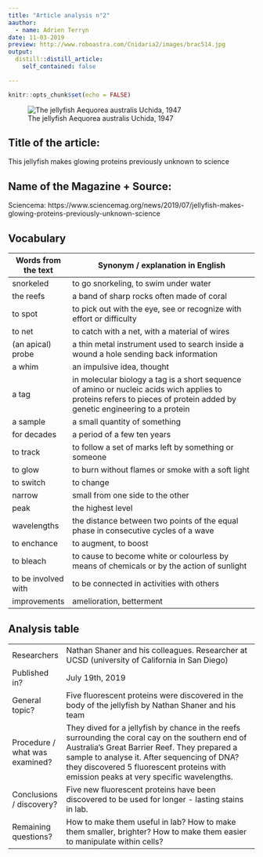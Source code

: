 ```yaml
---
title: "Article analysis n°2"
aauthor: 
  - name: Adrien Terryn
date: 11-03-2019
preview: http://www.roboastra.com/Cnidaria2/images/brac514.jpg
output: 
  distill::distill_article:
    self_contained: false

---
```


```r
knitr::opts_chunk$set(echo = FALSE)
```

![The jellyfish Aequorea australis Uchida, 1947](http://www.roboastra.com/Cnidaria2/images/brac514.jpg)

## Title of the article:

This jellyfish makes glowing proteins previously unknown to science

## Name of the Magazine + Source:

Sciencema: https://www.sciencemag.org/news/2019/07/jellyfish-makes-glowing-proteins-previously-unknown-science

## Vocabulary

| Words from the text | Synonym / explanation in English                                                                                                                                        |
| ------------------- | ----------------------------------------------------------------------------------------------------------------------------------------------------------------------- |
| snorkeled           | to go snorkeling, to swim under water                                                                                                                                   |
| the reefs           | a band of sharp rocks often made of coral                                                                                                                               |
| to spot             | to pick out with the eye, see or recognize with effort or difficulty                                                                                                    |
| to net              | to catch with a net, with a material of wires                                                                                                                           |
| (an apical) probe   | a thin metal instrument used to search inside a wound a hole sending back information                                                                                   |
| a whim              | an impulsive idea, thought                                                                                                                                              |
| a tag               | in molecular biology a tag is a short sequence of amino or nucleic acids wich applies to proteins refers to pieces of protein added by genetic engineering to a protein |
| a sample            | a small quantity of something                                                                                                                                           |
| for decades         | a period of a few ten years                                                                                                                                             |
| to track            | to follow a set of marks left by something or someone                                                                                                                   |
| to glow             | to burn without flames or smoke with a soft light                                                                                                                       |
| to switch           | to change                                                                                                                                                               |
| narrow              | small from one side to the other                                                                                                                                        |
| peak                | the highest level                                                                                                                                                       |
| wavelengths         | the distance between two points of the equal phase in consecutive cycles of a wave                                                                                      |
| to enchance         | to augment, to boost                                                                                                                                                    |
| to bleach           | to cause to become white or colourless by means of chemicals or by the action of sunlight                                                                               |
| to be involved with | to be connected in activities with others                                                                                                                               |
| improvements        | amelioration, betterment                                                                                                                                                |

## Analysis table 

|                                |                                                                                                                                                                                                                                                                                            |
| ------------------------------ | ------------------------------------------------------------------------------------------------------------------------------------------------------------------------------------------------------------------------------------------------------------------------------------------ |
| Researchers                    | Nathan Shaner and his colleagues. Researcher at UCSD (university of California in San Diego)                                                                                                                                                                                               |
| Published in?                  | July 19th, 2019                                                                                                                                                                                                                                                                            |
| General topic?                 | Five fluorescent proteins were discovered in the body of the jellyfish by Nathan Shaner and his team                                                                                                                                                                                       |
| Procedure / what was examined? | They dived for a jellyfish by chance in the reefs surrounding the coral cay on the southern end of Australia's Great Barrier Reef. They prepared a sample to analyse it. After sequencing of DNA? they discovered 5 fluorescent proteins with emission peaks at very specific wavelengths. |
| Conclusions / discovery?       | Five new fluorescent proteins have been discovered to be used for longer - lasting stains in lab.                                                                                                                                                                                          |
| Remaining questions?           | How to make them useful in lab? How to make them smaller, brighter? How to make them easier to manipulate within cells?                                                                                                                                                              |



